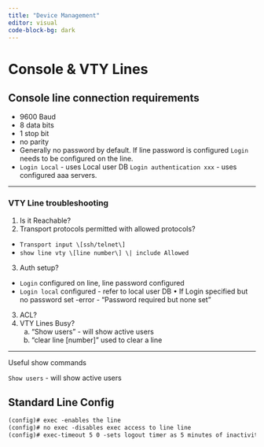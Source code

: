 ```yaml
---
title: "Device Management"
editor: visual
code-block-bg: dark
---
```


# Console & VTY Lines

## Console line connection requirements

-   9600 Baud
-   8 data bits
-   1 stop bit
-   no parity
-   Generally no password by default. If line password is configured `Login` needs to be configured on the line.
-   `Login Local` - uses Local user DB `Login authentication xxx` - uses configured aaa servers.

---

### VTY Line troubleshooting

1)  Is it Reachable?
2)  Transport protocols permitted with allowed protocols?

-   `Transport input \[ssh/telnet\]`
-   `show line vty \[line number\] \| include Allowed`

3)  Auth setup?

-   `Login` configured on line, line password configured
-   `Login local` configured - refer to local user DB • If Login specified but no password set -error - "Password required but none set"

3)  ACL?
4)  VTY Lines Busy?
    a.  "Show users" - will show active users
    b.  "clear line \[number\]" used to clear a line

---

Useful show commands

`Show users` - will show active users

## Standard Line Config

``` default
(config)# exec -enables the line 
(config)# no exec -disables exec access to line line 
(config)# exec-timeout 5 0 -sets logout timer as 5 minutes of inactivity
```
